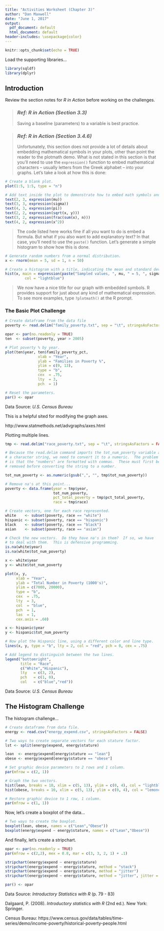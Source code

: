 ---
title: "Activities Worksheet (Chapter 3)"
author: "Dan Maxwell"
date: "June 1, 2017"
output:
  pdf_document: default
  html_document: default
header-includes: \usepackage{color}
---

```{r setup, include=FALSE}
knitr::opts_chunk$set(echo = TRUE)
```

Load the supporting libraries...
 
```{r init}

library(sqldf)
library(dplyr)

```

## Introduction
Review the section notes for *R in Action* before working on the challenges.

> ### *Ref: R in Action (Section 3.3)* 
> Saving a baseline (parameters) to a variable is best practice.

> ### *Ref: R in Action (Section 3.4.6)* 
> Unfortunately, this section does not provide a lot of details about embedding
> mathematical symbols in your plots, other than point the reader to the plotmath
> demo. What is not stated in this section is that you'll need to use the
> `expression()` function to embed mathematical characters -- usually letters from
> the Greek alphabet -- into your graphs.  Let's take a look at how this is done: 

```{r, fig.width = 6.5, fig.height = 4.10}
# Create a blank plot.
plot(1:5, 1:5, type = "n")

# Add text inside the plot to demonstrate how to embed math symbols and/or equations.
text(2, 3, expression(mu))
text(3, 3, expression(sigma))
text(4, 3, expression(pi))
text(2, 2, expression(sqrt(x, y)))
text(3, 2, expression(frac(sum(x), n)))
text(4, 2, expression(x^2))

```
> The code listed here works fine if all you want to do is embed a formula.  But
> what if you also want to add explanatory text?  In that case, you'll need to use
> the `paste()` function.  Let's generate a simple histogram to show how this is
> done.

```{r}
# Generate random numbers from a normal distribution.
x <- rnorm(mean = 5, sd = 1, n = 50)

# Create a histogram with a title, indicating the mean and standard deviation.
hist(x, main = expression(paste("Sampled values, ", mu, " = 5, ", sigma, " = 1")),
         col = "lightblue")
```

> We now have a nice title for our graph with embedded symbols.  R provides
> support for just about any kind of mathematical expression.  To see more
> examples, type `?plotmath()` at the R prompt.

### The Basic Plot Challenge

```{r plot}

# Create dataframe from the data file
poverty <- read.delim("family_poverty.txt", sep = "\t", stringsAsFactors = FALSE)

opar <- par(no.readonly = TRUE)
ten  <- subset(poverty, year > 2005)

# Plot poverty % by year.
plot(ten$year, ten$family_poverty_pct,
               xlab = "Year",
               ylab = "Families in Poverty %",
               ylim = c(9, 13), 
               type = "b", 
               cex  = .75,
               lty  = 3,
               pch  = 1)

# Reset the parameters.
par() <- opar

```
Data Source: *U.S. Census Bureau*

This is a helpful sited for modifying the graph axes.

http://www.statmethods.net/advgraphs/axes.html

Plotting multiple lines.

```{r}

tmp <- read.delim("race_poverty.txt", sep = "\t", stringsAsFactors = FALSE)

# Because the read.delim command imports the tot_num_poverty variable as
# a character string, we need to convert it to a numeric.  The problem
# is that the "numbers" are formatted with commas.  These must first be
# removed before converting the string to a number.

tot_num_poverty <- as.numeric(gsub(",", "", tmp$tot_num_poverty))

# Remove na's at this point...
poverty <- data.frame(year = tmp$year, 
                      tot_num_poverty, 
                      pct_total_poverty = tmp$pct_total_poverty, 
                      race = tmp$race)

# Create vectors, one for each race represented.
white    <- subset(poverty, race == "white")
hispanic <- subset(poverty, race == "hispanic")
black    <- subset(poverty, race == "black")
asian    <- subset(poverty, race == "asian")

# Check the new vectors.  Do they have na's in them?  If so, we have 
# to deal with them.  This is defensive programming.
is.na(white$year)
is.na(white$tot_num_poverty)

x <- white$year
y <- white$tot_num_poverty

plot(x, y,
     xlab = "Year",
     ylab = "Total Number in Poverty (1000's)",
     ylim = c(7000, 20000),
     type = "b", 
     cex  = .75,
     lty  = 3,
     col  = "blue",
     pch  = 1,
     las  = 1,
     cex.axis = .60)

x <- hispanic$year
y <- hispanic$tot_num_poverty

# Now plot the Hispanic line, using a different color and line type.
lines(x, y, type = "b", lty = 2, col = "red", pch = 0, cex = .75)

# Add legend to distinguish between the two lines.
legend("bottomright",
       title = "Race",
       c("White","Hispanic"),
       lty   = c(3, 2), 
       pch   = c(1, 0),
       col   = c("blue","red"))

```
Data Source: *U.S. Census Bureau*


## The Histogram Challenge

The histogram challenge...

```{r energy_histogram}

# Create dataframe from data file.
energy <- read.csv("energy_expend.csv", stringsAsFactors = FALSE)

# Two ways to create separate vectors for each stature factor.
lst <- split(energy$expend, energy$stature)

lean  <- energy$expend[energy$stature == "lean"]
obese <- energy$expend[energy$stature == "obese"]

# Set graphic device parameters to 2 rows and 1 column.
par(mfrow = c(2, 1))    

# Graph the two vectors.
hist(lean, breaks = 10, xlim = c(5, 13), ylim = c(0, 4), col = "lightblue")
hist(obese, breaks = 10, xlim = c(5, 13), ylim = c(0, 4), col = "lemonchiffon")

# Restore graphic device to 1 row, 1 column.
par(mfrow = c(1, 1))    

```

Now, let's create a boxplot of the data...


```{r energy_boxplot}

# Two ways to create the boxplot.
boxplot(lean, obese, names = c("Lean","Obese"))
boxplot(energy$expend ~ energy$stature, names = c("Lean","Obese"))

```


And finally, let's create a stripchart.

```{r}
opar <- par(no.readonly = TRUE)
par(mfrow = c(2,2), mex = 0.8, mar = c(3, 3, 2, 1) + .1)

stripchart(energy$expend ~ energy$stature)
stripchart(energy$expend ~ energy$stature, method = "stack")
stripchart(energy$expend ~ energy$stature, method = "jitter")
stripchart(energy$expend ~ energy$stature, method = "jitter", jitter = .03)

par() <- opar

```
Data Source: *Introductory Statistics with R* (p. 79 - 83)


Dalgaard, P. (2008). *Introductory statistics with R* (2nd ed.). New York: Springer.

Census Bureau: https://www.census.gov/data/tables/time-series/demo/income-poverty/historical-poverty-people.html




